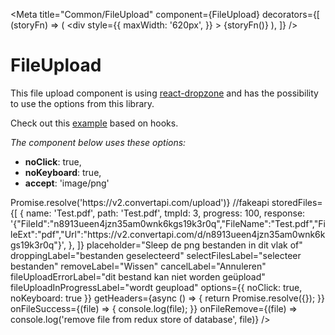 
<Meta
	title="Common/FileUpload"
	component={FileUpload}
	decorators={[
		(storyFn) => (
			<div
				style={{
					maxWidth: '620px',
				}}
			>
				{storyFn()}
			</div>
		),
	]}
/>

# FileUpload

This file upload component is using [react-dropzone](https://react-dropzone.js.org/) and has the possibility to use the options from this library.

Check out this [example](https://react-dropzone.js.org/#!/Basic%20example) based on hooks.

_The component below uses these options:_

-   **noClick**: true,
-   **noKeyboard**: true,
-   **accept**: 'image/png'

<Canvas>
	<Story name="Default">
		<FileUpload
			getPostUrl={() => Promise.resolve('https://v2.convertapi.com/upload')} //fakeapi
			storedFiles={[
				{
					name: 'Test.pdf',
					path: 'Test.pdf',
					tmpId: 3,
					progress: 100,
					response:
						'{"FileId":"n8913ueen4jzn35am0wnk6kgs19k3r0q","FileName":"Test.pdf","FileExt":"pdf","Url":"https://v2.convertapi.com/d/n8913ueen4jzn35am0wnk6kgs19k3r0q"}',
				},
			]}
			placeholder="Sleep de png bestanden in dit vlak of"
			droppingLabel="bestanden geselecteerd"
			selectFilesLabel="selecteer bestanden"
			removeLabel="Wissen"
			cancelLabel="Annuleren"
			fileUploadErrorLabel="dit bestand kan niet worden geüpload"
			fileUploadInProgressLabel="wordt geupload"
			options={{ noClick: true, noKeyboard: true }}
			getHeaders={async () => {
				return Promise.resolve({});
			}}
			onFileSuccess={(file) => {
				console.log(file);
			}}
			onFileRemove={(file) => console.log('remove file from redux store of database', file)}
		/>
	</Story>
</Canvas>
